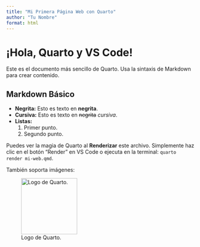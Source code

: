 ```yaml
---
title: "Mi Primera Página Web con Quarto"
author: "Tu Nombre"
format: html
---
```


# ¡Hola, Quarto y VS Code!

Este es el documento más sencillo de Quarto. Usa la sintaxis de Markdown para crear contenido.

## Markdown Básico

* **Negrita:** Esto es texto en **negrita**.
* **Cursiva:** Esto es texto en ~~negrita~~ *cursiva*.
* **Listas:**
    1.  Primer punto.
    2.  Segundo punto.

Puedes ver la magia de Quarto al **Renderizar** este archivo. Simplemente haz clic en el botón "Render" en VS Code o ejecuta en la terminal: `quarto render mi-web.qmd`.

También soporta imágenes: 

![Logo de Quarto.](https://www.svgrepo.com/show/494068/remote-control.svg){#fig-logo width=150px}

